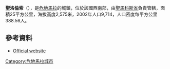'''聖洛倫索'''（{{lang-es|San Lorenzo}}），是[[危地馬拉|危地馬拉]]的城鎮，位於該國西南部，由[[聖馬科斯省|聖馬科斯省]]負責管轄，面積25平方公里，海拔高度2,575米，2002年人口9,714，人口密度每平方公里388.56人。

==參考資料==
*[http://www.inforpressca.com/sanlorenzo-sanmarcos/ Official website] {{Wayback|url=http://www.inforpressca.com/sanlorenzo-sanmarcos/ |date=20070621090918 }}

{{coord|15|01|16|N|91|44|16|W|region:GT-SM_type:city(9000)_source:dewiki|display=title}}

{{Guatemala-geo-stub}}
[[Category:危地馬拉城市|Category:危地馬拉城市]]
